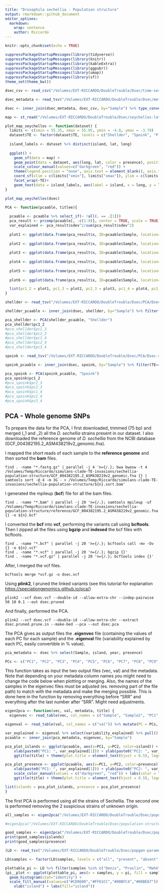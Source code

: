 ```yaml
---
title: "Drosophila sechellia - Population structure"
output: rmarkdown::github_document
editor_options: 
  markdown: 
    wrap: sentence
    author: Riccardo
---
```


```r
knitr::opts_chunk$set(echo = TRUE)
```

```r
suppressPackageStartupMessages(library(tidyverse))
suppressPackageStartupMessages(library(knitr))
suppressPackageStartupMessages(library(kableExtra))
suppressPackageStartupMessages(library(ggpubr))
suppressPackageStartupMessages(library(umap))
suppressPackageStartupMessages(library(sf))
theme_set(theme_bw())
```

```r
dsec_csv <- read_csv("/Volumes/EXT-RICCARDO/DoubleTrouble/Dsec/time-series/dsec.csv", show_col_types = FALSE) %>% filter(Sample!="Sample")

dsec_metadata <- read_tsv("/Volumes/EXT-RICCARDO/DoubleTrouble/Dsec/metadata.txt", show_col_types = FALSE)

dsec <- inner_join(dsec_metadata, dsec_csv, by="Sample") %>% type_convert() %>% mutate(presence = ifelse(HQ_reads > 2, "present", "absent"), TE = case_when(TE == "spoink" ~ "Spoink", TE == "PPI251" ~ "P-element", TRUE ~ TE)) %>% filter(TE %in% c("Spoink", "Shellder", "P-element"))

map <- st_read("/Volumes/EXT-RICCARDO/DoubleTrouble/Dsec/seychelles-latest-free.shp/gis_osm_landuse_a_free_1.shp")
```

```r
plot_map_seychelles <- function(dataset) {
  limits <- c(xmin = 55.35, xmax = 55.95, ymin = -4.8, ymax = -3.78)
  dataset$TE <- factor(dataset$TE, levels = c("Shellder", "Spoink", "P-element"))
  
  island_labels <- dataset %>% distinct(island, lat, long)
  
  ggplot() +
    geom_sf(data = map) +
    geom_point(data = dataset, aes(long, lat, color = presence), position = position_jitter(width = 0.01, height = 0.02), alpha = 0.5, size=5) +
    scale_colour_manual(values=c("darkgreen", "red")) +
    theme(legend.position = "none", axis.text = element_blank(), axis.title = element_blank(), axis.ticks = element_blank()) +
    coord_sf(xlim = c(limits["xmin"], limits["xmax"]), ylim = c(limits["ymin"], limits["ymax"])) +
    facet_wrap(~TE)+
    geom_text(data = island_labels, aes(label = island, x = long, y = lat), vjust = 3, size = 3, color = "black")
}

plot_map_seychelles(dsec)
```

```r
PCA <- function(pcaable, titlee){
  
  pcaable <- pcaable %>% select_if(~ !all(. == .[1]))
  pca_result <- prcomp(pcaable[, -c(1:9)], center = TRUE, scale = TRUE)
  var_explained <- pca_result$sdev^2/sum(pca_result$sdev^2)
  
  plot1 <- ggplot(data.frame(pca_result$x, ID=pcaable$Sample, location=pcaable$island), aes(x=PC1,y=PC2, color=location)) + geom_point(size=2) + labs(x=paste0("PC1: ",round(var_explained[1]*100,1),"%"), y=paste0("PC2: ",round(var_explained[2]*100,1),"%"), color="island") + ggtitle(titlee) + theme(plot.title = element_text(hjust = 0.5, face = "bold"), legend.title = element_text(face = "bold"))
  
  plot2 <- ggplot(data.frame(pca_result$x, ID=pcaable$Sample, location=pcaable$island), aes(x=PC1,y=PC3, color=location)) + geom_point(size=2) + labs(x=paste0("PC1: ",round(var_explained[1]*100,1),"%"), y=paste0("PC3: ",round(var_explained[3]*100,1),"%"), color="island") + ggtitle(titlee) + theme(plot.title = element_text(hjust = 0.5, face = "bold"), legend.title = element_text(face = "bold"))
  
  plot3 <- ggplot(data.frame(pca_result$x, ID=pcaable$Sample, location=pcaable$island), aes(x=PC3,y=PC2, color=location)) + geom_point(size=2) + labs(x=paste0("PC3: ",round(var_explained[3]*100,1),"%"), y=paste0("PC2: ",round(var_explained[2]*100,1),"%"), color="island") + ggtitle(titlee) + theme(plot.title = element_text(hjust = 0.5, face = "bold"), legend.title = element_text(face = "bold"))
  
  plot4 <- ggplot(data.frame(pca_result$x, ID=pcaable$Sample, location=pcaable$island), aes(x=PC1,y=PC4, color=location)) + geom_point(size=2) + labs(x=paste0("PC1: ",round(var_explained[1]*100,1),"%"), y=paste0("PC4: ",round(var_explained[4]*100,1),"%"), color="island") + ggtitle(titlee) + theme(plot.title = element_text(hjust = 0.5, face = "bold"), legend.title = element_text(face = "bold"))
  
  plot5 <- ggplot(data.frame(pca_result$x, ID=pcaable$Sample, location=pcaable$island), aes(x=PC4,y=PC2, color=location)) + geom_point(size=2) + labs(x=paste0("PC4: ",round(var_explained[4]*100,1),"%"), y=paste0("PC2: ",round(var_explained[2]*100,1),"%"), color="island") + ggtitle(titlee) + theme(plot.title = element_text(hjust = 0.5, face = "bold"), legend.title = element_text(face = "bold"))
  
  plot6 <- ggplot(data.frame(pca_result$x, ID=pcaable$Sample, location=pcaable$island), aes(x=PC3,y=PC4, color=location)) + geom_point(size=2) + labs(x=paste0("PC3: ",round(var_explained[3]*100,1),"%"), y=paste0("PC4: ",round(var_explained[4]*100,1),"%"), color="island") + ggtitle(titlee) + theme(plot.title = element_text(hjust = 0.5, face = "bold"), legend.title = element_text(face = "bold"))

  list(pc1_2 = plot1, pc1_3 = plot2, pc2_3 = plot3, pc1_4 = plot4, pc2_4 = plot5, pc3_4 = plot6)
}
```

```r
shellder <- read_tsv("/Volumes/EXT-RICCARDO/DoubleTrouble/Dsec/PCA/Dsec-shellder.PCAable") %>% rename(Sample = ID) %>% mutate(Sample = str_remove(Sample, "\\.cleaned$"))

shellder_pcaable <- inner_join(dsec, shellder, by="Sample") %>% filter(TE=="Shellder", presence == "present", island %in% c("Praslin", "Denis"))

pca_shellder <- PCA(shellder_pcaable, "Shellder")
pca_shellder$pc1_2
#pca_shellder$pc1_3
#pca_shellder$pc2_3
#pca_shellder$pc1_4
#pca_shellder$pc2_4
#pca_shellder$pc3_4
```

```r
spoink <- read_tsv("/Volumes/EXT-RICCARDO/DoubleTrouble/Dsec/PCA/Dsec-spoink.PCAable") %>% rename(Sample = ID) %>% mutate(Sample = str_remove(Sample, "\\.cleaned$"))

spoink_pcaable <- inner_join(dsec, spoink, by="Sample") %>% filter(TE=="Spoink", presence == "present", island %in% c("Praslin", "Denis"))

pca_spoink <- PCA(spoink_pcaable, "Spoink")
pca_spoink$pc1_2
#pca_spoink$pc1_3
#pca_spoink$pc2_3
#pca_spoink$pc1_4
#pca_spoink$pc2_4
#pca_spoink$pc3_4
```

## PCA - Whole genome SNPs

To prepare the data for the PCA, I first downloaded, trimmed (75 bp) and merged (_1 and _2) all the *D. sechellia* strains present in our dataset. I also downloaded the reference genome of *D. sechellia* from the NCBI database (GCF_004382195.2_ASM438219v2_genomic.fna).

I mapped the short reads of each sample to the **reference genome** and then sorted the **bam** files.
```
find . -name "*.fastq.gz" | parallel -j 4 'n={/.}; bwa bwasw -t 4 /Volumes/Temp/Riccardo/simulans-clade-TE-invasions/sechellia-population-structure/GCF_004382195.2_ASM438219v2_genomic.fna {} | samtools sort -@ 4 -m 3G - > /Volumes/Temp/Riccardo/simulans-clade-TE-invasions/sechellia-population-structure/${n}.sort.bam'
```

I generated the mpileup (**bcf**) file for all the bam files.
```
find . -name "*.bam" | parallel -j 20 'n={/.}; samtools mpileup -uf /Volumes/Temp/Riccardo/simulans-clade-TE-invasions/sechellia-population-structure/reference/GCF_004382195.2_ASM438219v2_genomic.fna {} -o ${n}.bcf'
```

I converted the **bcf** into **vcf**, performing the variants call using **bcftools**. Then I zipped all the files using **bgzip** and **indexed** the bcf files with bcftools.
```
find . -name "*.bcf" | parallel -j 20 'n={/.}; bcftools call -mv -Ov {} -o ${n}.vcf'
find . -name "*.vcf" | parallel -j 20 'n={/.}; bgzip {}'
find . -name "*.vcf.gz" | parallel -j 20 'n={/.}; bcftools index {}'
```

After, I merged the vcf files.
```
bcftools merge *vcf.gz -o dsec.vcf
```

Using **plink2**, I pruned the linked variants (see this tutorial for explanation <https://speciationgenomics.github.io/pca/>)
```
plink2 --vcf dsec.vcf --double-id --allow-extra-chr --indep-pairwise 50 10 0.1 --out dsec.pruned
```

And finally, performed the PCA.
```
plink2 --vcf dsec.vcf --double-id --allow-extra-chr --extract dsec.pruned.prune.in --make-bed --pca --out dsec.pca
```

The PCA gives as output files the **.eigenvec** file (containing the values of each PC for each sample) and the **.eigenval** file (variability explained by each PC, easily convertible in % value).

```r
pca_metadata <- dsec %>% select(Sample, island, year, presence)

PCs <- c("PC1", "PC2", "PC3", "PC4", "PC5", "PC6", "PC7", "PC8", "PC9", "PC10", "PC11", "PC12", "PC13", "PC14", "PC15", "PC16", "PC17", "PC18", "PC19", "PC20")
```

This function takes as input the two output files (vec, val) and the metadata. Note that depending on your metadata column names you might need to change the code below when plotting or merging.
Also, the names of the samples in the eigenvec files must be adjusted (es. removing part of the file path) to match with the metadata and make the merging possible. This is done here in the function by removing everything before "SRR" and everything after the last number after "SRR". Might need adjustments.

```r
eigen2pca <- function(vec, val, metadata, title) {
  eigenvec <- read_table(vec, col_names = c("Sample", "Sample2", "PC1", "PC2", "PC3", "PC4", "PC5", "PC6", "PC7", "PC8", "PC9", "PC10", "PC11", "PC12", "PC13", "PC14", "PC15", "PC16", "PC17", "PC18", "PC19", "PC20")) %>% select(-Sample2) %>% mutate(Sample = str_extract(Sample, "SRR\\d+"))

eigenval <- read_table(val, col_names = c("val")) %>% mutate(PC = PCs, variability_explained = paste0(round((val/sum(val)*100),2), "%"))

var_explained <- eigenval %>% select(variability_explained) %>% pull()
pcaable <- inner_join(pca_metadata, eigenvec, by="Sample")

pca_plot_islands <- ggplot(pcaable, aes(x=PC1, y=PC2, color=island)) + geom_point(alpha=0.5, size=4) +
    xlab(paste0("PC1: ", var_explained[1])) + ylab(paste0("PC2: ", var_explained[2])) +
    ggtitle(title) + theme(plot.title = element_text(hjust = 0.5), legend.position = "bottom")

pca_plot_presence <- ggplot(pcaable, aes(x=PC1, y=PC2, color=presence)) + geom_point(alpha=0.5, size=4) +
    xlab(paste0("PC1: ", var_explained[1])) + ylab(paste0("PC2: ", var_explained[2])) +
    scale_color_manual(values = c("darkgreen", "red")) + labs(color = "Spoink and Shellder") +
    ggtitle(title) + theme(plot.title = element_text(hjust = 0.5), legend.position = "bottom")

list(islands = pca_plot_islands, presence = pca_plot_presence)
}
```

The first PCA is performed using all the strains of Sechellia.
The second one is performed removing the 2 suspicious strains of unknown origin.
```r
all_samples <- eigen2pca("/Volumes/EXT-RICCARDO/DoubleTrouble/Dsec/population-structure/v1/dsec.pca.eigenvec", "/Volumes/EXT-RICCARDO/DoubleTrouble/Dsec/population-structure/v1/dsec.pca.eigenval", pca_metadata, "PCA with all samples")

#eigen2pca("/Volumes/EXT-RICCARDO/DoubleTrouble/Dsec/population-structure/v2/dsec.pca.eigenvec", "/Volumes/EXT-RICCARDO/DoubleTrouble/Dsec/population-structure/v2/dsec.pca.eigenval", pca_metadata)

good_samples <- eigen2pca("/Volumes/EXT-RICCARDO/DoubleTrouble/Dsec/population-structure/v3/dsec.pca.eigenvec", "/Volumes/EXT-RICCARDO/DoubleTrouble/Dsec/population-structure/v3/dsec.pca.eigenval", pca_metadata, "PCA on 645.917 SNPs")
print(good_samples$islands)
print(good_samples$presence)
```

```r
(LD <- read_tsv("/Volumes/EXT-RICCARDO/DoubleTrouble/Dsec/popgen-parameters/popgen.txt") %>% mutate(avg_LD = round(avg_LD, digits = 2), pi = round(pi, digits = 2)))

LD$samples <- factor(LD$samples, levels = c("all", "present", "absent", "Denis", "Praslin", "Mahé", "La Digue"))

plottable_pi <- LD %>% filter(samples %in% c("Denis", "Praslin", "Mahé", "La Digue"))
(pi__plot <- ggplot(plottable_pi, aes(x = samples, y = pi, fill = samples)) +
  geom_histogram(stat="identity") +
  scale_fill_manual(values=c("#CD9600","#FF61CC","#00BFC4","#00BE67")) +
    xlab("island") + labs(fill="island"))
```

